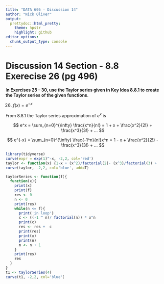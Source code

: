 ```yaml
---
title: "DATA 605 - Discussion 14"
author: "Nick Oliver"
output:
  prettydoc::html_pretty:
    theme: hpstr
    highlight: github
editor_options: 
  chunk_output_type: console
---
```


# Discussion 14 Section - 8.8 Exerecise 26 (pg 496)

**In Exercises 25 – 30, use the Taylor series given in Key Idea 8.8.1 to create the Taylor series of the given functions.**

26. $f(x) = e^{-x}$

From 8.8.1 the Taylor series approximation of $e^x$ is

$$
e^x = \sum_{n=0}^{\infty} \frac{x^n}{n!} = 1 + x + \frac{x^2}{2!} + \frac{x^3}{3!} + ...
$$

$$
e^{-x} = \sum_{n=0}^{\infty} \frac{-1^n}{n!}x^n = 1 - x + \frac{x^2}{2!} - \frac{x^3}{3!} + ...
$$
```r
library(tidyverse)
curve(expr = exp(1)^-x, -2,2, col='red')
taylor <- function(x) {1-x + (x^2)/factorial(2)- (x^3)/factorial(3) + (x^4)/factorial(4) - (x^5)/factorial(5)}
curve(taylor, -2,2, col='blue', add=T)
```

```r
taylorSeries <- function(f){
  function(x){
    print(x)
    print(f)
    res <- 0
    n <- 0
    print(res)
    while(n <= f){
      print('in loop')
      c <- ((-1 ^ n)/ factorial(n)) * x^n
      print(c)
      res <- res +  c
      print(res)
      print(x)
      print(n)
      n <- n + 1
    }
    print(res)
    res
  }
}
t1 <- taylorSeries(4)
curve(t1, -2,2, col='blue')
```